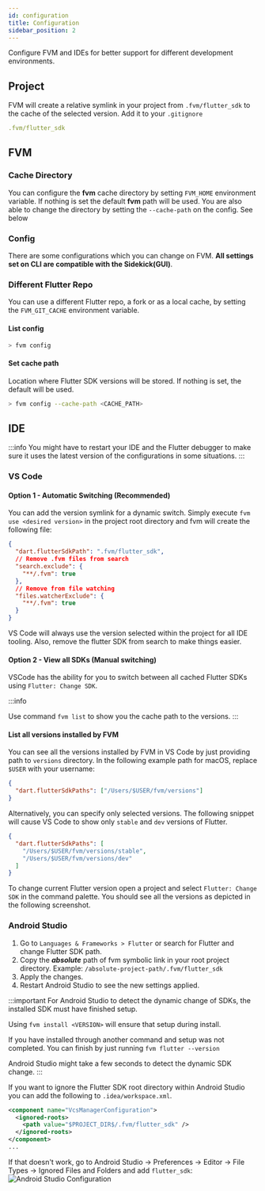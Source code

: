 ```yaml
---
id: configuration
title: Configuration
sidebar_position: 2
---
```


Configure FVM and IDEs for better support for different development environments.

## Project

FVM will create a relative symlink in your project from `.fvm/flutter_sdk` to the cache of the selected version. Add it to your `.gitignore`

```yaml title=".gitignore"
.fvm/flutter_sdk
```

## FVM

### Cache Directory

You can configure the **fvm** cache directory by setting `FVM_HOME` environment variable. If nothing is set the default **fvm** path will be used. You are also able to change the directory by setting the `--cache-path` on the config. See below

### Config

There are some configurations which you can change on FVM. **All settings set on CLI are compatible with the Sidekick(GUI)**.

### Different Flutter Repo

You can use a different Flutter repo, a fork or as a local cache, by setting the `FVM_GIT_CACHE` environment variable.

#### List config

```bash
> fvm config
```

#### Set cache path

Location where Flutter SDK versions will be stored. If nothing is set, the default will be used.

```bash
> fvm config --cache-path <CACHE_PATH>
```

## IDE

:::info
You might have to restart your IDE and the Flutter debugger to make sure it uses the latest version of the configurations in some situations.
:::

### VS Code

#### Option 1 - Automatic Switching (Recommended)

You can add the version symlink for a dynamic switch. Simply execute `fvm use <desired version>` in the project root directory and fvm will create the following file:

```json title=".vscode/settings.json"
{
  "dart.flutterSdkPath": ".fvm/flutter_sdk",
  // Remove .fvm files from search
  "search.exclude": {
    "**/.fvm": true
  },
  // Remove from file watching
  "files.watcherExclude": {
    "**/.fvm": true
  }
}
```

VS Code will always use the version selected within the project for all IDE tooling. Also, remove the flutter SDK from search to make things easier.


#### Option 2 - View all SDKs (Manual switching)

VSCode has the ability for you to switch between all cached Flutter SDKs using `Flutter: Change SDK`.

:::info

Use command `fvm list` to show you the cache path to the versions.
:::

#### List all versions installed by FVM

You can see all the versions installed by FVM in VS Code by just providing path to `versions` directory. In the following example path for macOS, replace `$USER` with your username:

```json
{
  "dart.flutterSdkPaths": ["/Users/$USER/fvm/versions"]
}
```

Alternatively, you can specify only selected versions. The following snippet will cause VS Code to show only `stable` and `dev` versions of Flutter.

```json
{
  "dart.flutterSdkPaths": [
    "/Users/$USER/fvm/versions/stable",
    "/Users/$USER/fvm/versions/dev"
  ]
}
```

To change current Flutter version open a project and select `Flutter: Change SDK` in the command palette. You should see all the versions as depicted in the following screenshot.

### Android Studio

1. Go to `Languages & Frameworks > Flutter` or search for Flutter and change Flutter SDK path.
2. Copy the **_absolute_** path of fvm symbolic link in your root project directory. Example: `/absolute-project-path/.fvm/flutter_sdk`
3. Apply the changes.
4. Restart Android Studio to see the new settings applied.

:::important
For Android Studio to detect the dynamic change of SDKs, the installed SDK must have finished setup.

Using `fvm install <VERSION>` will ensure that setup during install.

If you have installed through another command and setup was not completed. You can finish by just running `fvm flutter --version`

Android Studio might take a few seconds to detect the dynamic SDK change.
:::

If you want to ignore the Flutter SDK root directory within Android Studio you can add the following to `.idea/workspace.xml`.

```xml
<component name="VcsManagerConfiguration">
  <ignored-roots>
    <path value="$PROJECT_DIR$/.fvm/flutter_sdk" />
  </ignored-roots>
</component>
...
```

If that doesn't work, go to Android Studio -> Preferences -> Editor -> File Types -> Ignored Files and Folders and add `flutter_sdk`:
![Android Studio Configuration](../../../assets/android-studio-config.png)